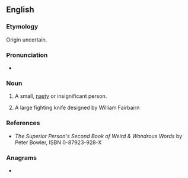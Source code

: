 ==English==

===Etymology===
Origin uncertain.

===Pronunciation===
* {{IPA|/ˈsmætʃɪt/|lang=en}}

===Noun===
{{en-noun}}

# {{lb|en|Scotland}} A small, [[nasty]] or insignificant person.
# A large fighting knife designed by William Fairbairn

===References===
* ''The Superior Person's Second Book of Weird & Wondrous Words'' by Peter Bowler, ISBN 0-87923-928-X

===Anagrams===
* {{anagrams|en|matchest|matchets|schmatte}}